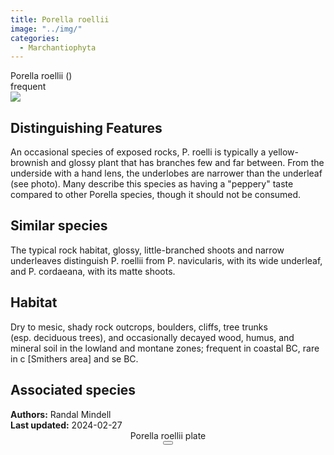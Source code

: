 ```yaml
---
title: Porella roellii
image: "../img/"
categories:
  - Marchantiophyta
---
```


<script src="../js/micromodal.min.js"></script>
<div class="info-panel">
 <div class="info-top">
  <div class="taxon-scientific"><span class="taxon-name">Porella roellii</span> <span class="taxon-authority"></span> <span class="taxon-family">()</span></div>
  <div class="taxon-common"></div>
 </div>
 <div class="info-bottom">
  <div class="taxon-qnd"></div>
  <div class="taxon-abundance">frequent</div>
 </div>
</div>
<div class="imerss-content-frame">
 <div class="imerss-image-header">
  <div class="imerss-image-holder imerss-column-left" data-toggle="tooltip" style="background-image: url(../img/)" title="">
  </div>

  <div class="imerss-image-holder imerss-column-right" data-toggle="tooltip" style="background-image: url(../img/)" title="">
  </div>
 </div>
 <div class="imerss-content-lower">
  <div class="imerss-column-left">
  <div class="tab-microscope" data-micromodal-trigger="modal-plate">
  <img src="../img/bryo guide microscope.png"/>
  </div>

<h2>Distinguishing Features</h2>

An occasional species of exposed rocks, P. roelli is typically a yellow-brownish and glossy plant that has branches few and far between. From the underside with a hand lens, the underlobes are narrower than the underleaf (see photo). Many describe this species as having a &quot;peppery&quot; taste compared to other Porella species, though it should not be consumed.

<h2>Similar species</h2>

The typical rock habitat, glossy, little-branched shoots and narrow underleaves distinguish P. roellii from P. navicularis, with its wide underleaf, and P. cordaeana, with its matte shoots.

<h2>Habitat</h2>

Dry to mesic, shady rock outcrops, boulders, cliffs, tree trunks (esp. deciduous trees), and occasionally decayed wood, humus, and mineral soil in the lowland and montane zones; frequent in coastal BC, rare in c [Smithers area] and se BC.

<h2>Associated species</h2>


</div>

<div class="imerss-column-right">

<div class="imerss-image-holder imerss-column-right" data-toggle="tooltip" style="background-image: url(../img/)" title="">
</div>

</div>

</div>
</div>

<div class="taxon-footer">
 <div class="taxon-authors"><b>Authors:</b> <span>Randal Mindell</span></div>
 <div class="taxon-update"><b>Last updated:</b> <span>2024-02-27</span></div>
</div>

<div class="modal micromodal-slide" id="modal-plate" aria-hidden="true">
 <div class="modal__overlay" tabindex="-1" data-micromodal-close>
  <div class="modal__container" role="dialog" aria-modal="true" aria-labelledby="modal-plate-title" >
   <header class="modal__header">
   <div class="modal__title" id="modal-plate-title">
  Porella roellii plate
   </div>
   <button class="modal__close" aria-label="Close" data-micromodal-close></button>
   </header>
  <div class="modal__content" id="modal-plate-content">
   <div class="imerss-image-holder" data-toggle="tooltip" style="background-image: url(../img/)" title="">
  </div>
  </div>
  </div>
 </div>
</div>
<script>
MicroModal.init();
</script>

